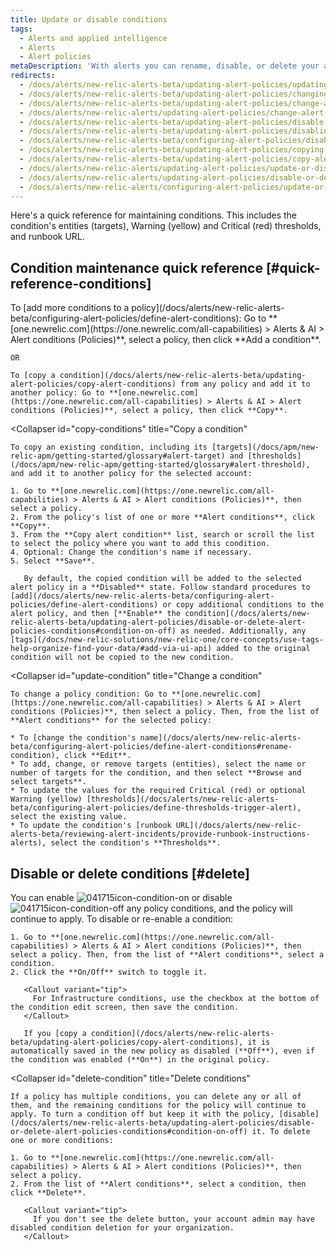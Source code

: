 ```yaml
---
title: Update or disable conditions
tags:
  - Alerts and applied intelligence
  - Alerts
  - Alert policies
metaDescription: 'With alerts you can rename, disable, or delete your alert policies, as well as update or remove their conditions and channels.'
redirects:
  - /docs/alerts/new-relic-alerts-beta/updating-alert-policies/updating-alert-policies
  - /docs/alerts/new-relic-alerts-beta/updating-alert-policies/changing-alert-policies
  - /docs/alerts/new-relic-alerts-beta/updating-alert-policies/change-alert-policies
  - /docs/alerts/new-relic-alerts/updating-alert-policies/change-alert-policies
  - /docs/alerts/new-relic-alerts-beta/updating-alert-policies/disable-or-delete-alert-policies-conditions
  - /docs/alerts/new-relic-alerts-beta/updating-alert-policies/disabling-or-deleting-alert-policies
  - /docs/alerts/new-relic-alerts-beta/configuring-alert-policies/disabling-or-deleting-alert-policies
  - /docs/alerts/new-relic-alerts-beta/updating-alert-policies/copying-alert-conditions
  - /docs/alerts/new-relic-alerts-beta/updating-alert-policies/copy-alert-conditions
  - /docs/alerts/new-relic-alerts/updating-alert-policies/update-or-disable-policies-conditions
  - /docs/alerts/new-relic-alerts/updating-alert-policies/disable-or-delete-alert-policies-conditions
  - /docs/alerts/new-relic-alerts/configuring-alert-policies/update-or-disable-policies-conditions
---
```




Here's a quick reference for maintaining conditions. This includes the condition's entities (targets), Warning (yellow) and Critical (red) thresholds, and runbook URL.

## Condition maintenance quick reference [#quick-reference-conditions]

<CollapserGroup>
  <Collapser
    id="add-conditions"
    title="Add more conditions"
  >
    To [add more conditions to a policy](/docs/alerts/new-relic-alerts-beta/configuring-alert-policies/define-alert-conditions): Go to **[one.newrelic.com](https://one.newrelic.com/all-capabilities) > Alerts & AI > Alert conditions (Policies)**, select a policy, then click **Add a condition**.

    OR

    To [copy a condition](/docs/alerts/new-relic-alerts-beta/updating-alert-policies/copy-alert-conditions) from any policy and add it to another policy: Go to **[one.newrelic.com](https://one.newrelic.com/all-capabilities) > Alerts & AI > Alert conditions (Policies)**, select a policy, then click **Copy**.
  </Collapser>

  <Collapser
    id="copy-conditions"
    title="Copy a condition"
  >
    To copy an existing condition, including its [targets](/docs/apm/new-relic-apm/getting-started/glossary#alert-target) and [thresholds](/docs/apm/new-relic-apm/getting-started/glossary#alert-threshold), and add it to another policy for the selected account:

    1. Go to **[one.newrelic.com](https://one.newrelic.com/all-capabilities) > Alerts & AI > Alert conditions (Policies)**, then select a policy.
    2. From the policy's list of one or more **Alert conditions**, click **Copy**.
    3. From the **Copy alert condition** list, search or scroll the list to select the policy where you want to add this condition.
    4. Optional: Change the condition's name if necessary.
    5. Select **Save**.

       By default, the copied condition will be added to the selected alert policy in a **Disabled** state. Follow standard procedures to [add](/docs/alerts/new-relic-alerts-beta/configuring-alert-policies/define-alert-conditions) or copy additional conditions to the alert policy, and then [**Enable** the condition](/docs/alerts/new-relic-alerts-beta/updating-alert-policies/disable-or-delete-alert-policies-conditions#condition-on-off) as needed. Additionally, any [tags](/docs/new-relic-solutions/new-relic-one/core-concepts/use-tags-help-organize-find-your-data/#add-via-ui-api) added to the original condition will not be copied to the new condition.
  </Collapser>

  <Collapser
    id="update-condition"
    title="Change a condition"
  >
    To change a policy condition: Go to **[one.newrelic.com](https://one.newrelic.com/all-capabilities) > Alerts & AI > Alert conditions (Policies)**, then select a policy. Then, from the list of **Alert conditions** for the selected policy:

    * To [change the condition's name](/docs/alerts/new-relic-alerts-beta/configuring-alert-policies/define-alert-conditions#rename-condition), click **Edit**.
    * To add, change, or remove targets (entities), select the name or number of targets for the condition, and then select **Browse and select targets**.
    * To update the values for the required Critical (red) or optional Warning (yellow) [thresholds](/docs/alerts/new-relic-alerts-beta/configuring-alert-policies/define-thresholds-trigger-alert), select the existing value.
    * To update the condition's [runbook URL](/docs/alerts/new-relic-alerts-beta/reviewing-alert-incidents/provide-runbook-instructions-alerts), select the condition's **Thresholds**.
  </Collapser>
</CollapserGroup>

## Disable or delete conditions [#delete]

<CollapserGroup>
  <Collapser
    id="condition-on-off"
    title="Disable or re-enable a condition"
  >
    You can enable <img title="Alerts v3: Condition enabled" alt="041715icon-condition-on" src={accountsConditionOn}/> or disable <img title="Alerts v3: Condition disabled" alt="041715icon-condition-off" src={accountsConditionOff}/> any policy conditions, and the policy will continue to apply. To disable or re-enable a condition:

    1. Go to **[one.newrelic.com](https://one.newrelic.com/all-capabilities) > Alerts & AI > Alert conditions (Policies)**, then select a policy. Then, from the list of **Alert conditions**, select a condition.
    2. Click the **On/Off** switch to toggle it.

       <Callout variant="tip">
         For Infrastructure conditions, use the checkbox at the bottom of the condition edit screen, then save the condition.
       </Callout>

       If you [copy a condition](/docs/alerts/new-relic-alerts-beta/updating-alert-policies/copy-alert-conditions), it is automatically saved in the new policy as disabled (**Off**), even if the condition was enabled (**On**) in the original policy.
  </Collapser>

  <Collapser
    id="delete-condition"
    title="Delete conditions"
  >
    If a policy has multiple conditions, you can delete any or all of them, and the remaining conditions for the policy will continue to apply. To turn a condition off but keep it with the policy, [disable](/docs/alerts/new-relic-alerts-beta/updating-alert-policies/disable-or-delete-alert-policies-conditions#condition-on-off) it. To delete one or more conditions:

    1. Go to **[one.newrelic.com](https://one.newrelic.com/all-capabilities) > Alerts & AI > Alert conditions (Policies)**, then select a policy.
    2. From the list of **Alert conditions**, select a condition, then click **Delete**.

       <Callout variant="tip">
         If you don't see the delete button, your account admin may have disabled condition deletion for your organization.
       </Callout>
  </Collapser>
</CollapserGroup>
